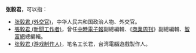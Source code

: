 '''张毅君'''，可以指：
*[[张毅君_(外交官)|张毅君 (外交官)]]，中华人民共和国政治人物、外交官。
*[[張毅君_(新聞工作者)|張毅君 (新聞工作者)]]，曾任[[中時電子報|中時電子報]]副總編輯、《[[商業周刊_(台灣)|商業周刊]]》副總編輯、[[智富網|智富網]]總編輯。
*[[张毅君_(游戏制作人)|张毅君 (游戏制作人)]]，笔名工长君，台湾電腦遊戲製作人。

{{Disambig|Cat=三字张姓人名消歧义}}